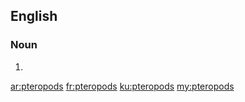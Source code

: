 ==English==

===Noun===
{{head|en}}

# {{plural of|pteropod}}

[[ar:pteropods]]
[[fr:pteropods]]
[[ku:pteropods]]
[[my:pteropods]]